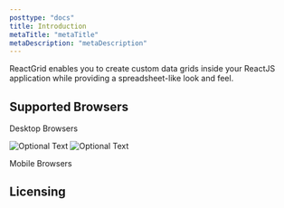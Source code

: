 ```yaml
---
posttype: "docs"
title: Introduction
metaTitle: "metaTitle"
metaDescription: "metaDescription"
---
```



ReactGrid enables you to create custom data grids inside your ReactJS application while providing a spreadsheet-like look and feel.

## Supported Browsers
Desktop Browsers

![Optional Text](chrome.svg) ![Optional Text](firefox.svg)

Mobile Browsers

## Licensing
